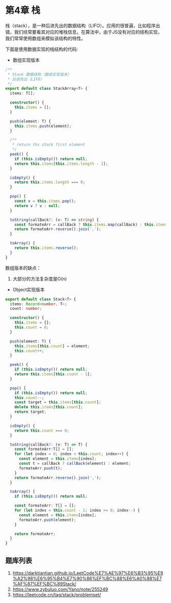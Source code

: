 # 第4章 栈

栈（stack），是一种后进先出的数据结构（LIFO）。应用的很普遍，比如程序出错，我们经常要看其对应的堆栈信息。在算法中，由于JS没有对应的结构实现，我们常常使用数组来模拟该结构的特性。

下面是使用数据实现的栈结构的代码:

- 数组实现版本

``` typescript
/**
 * Stack 数据结构（数组实现版本）
 * 后进先出（LIFO）
 */
export default class StackArray<T> {
  items: T[];

  constructor() {
    this.items = [];
  }

  push(element: T) {
    this.items.push(element);
  }

  /**
   * return ths stack first element
   */
  peek() {
    if (this.isEmpty()) return null;
    return this.items[this.items.length - 1];
  }

  isEmpty() {
    return this.items.length === 0;
  }

  pop() {
    const v = this.items.pop();
    return v ? v : null;
  }

  toString(callBack?: (v: T) => string) {
    const formateArr = callBack ? this.items.map(callBack) : this.items;
    return formateArr.reverse().join(',');
  }

  toArray() {
    return this.items.reverse();
  }
}
```

数组版本的缺点：

1. 大部分的方法复杂度是O(n)

- Object实现版本

``` typescript
export default class Stack<T> {
  items: Record<number, T>;
  count: number;

  constructor() {
    this.items = {};
    this.count = 0;
  }

  push(element: T) {
    this.items[this.count] = element;
    this.count++;
  }

  peek() {
    if (this.isEmpty()) return null;
    return this.items[this.count - 1];
  }

  pop() {
    if (this.isEmpty()) return null;
    this.count--;
    const target = this.items[this.count];
    delete this.items[this.count];
    return target;
  }

  isEmpty() {
    return this.count === 0;
  }

  toString(callBack?: (v: T) => T) {
    const formateArr:T[] = [];
    for (let index = 0; index < this.count; index++) {
      const element = this.items[index];
      const t = callBack ? callBack(element) : element;
      formateArr.push(t);
    }
    return formateArr.reverse().join(',');
  }

  toArray() {
    if (this.isEmpty()) return null;

    const formateArr: T[] = [];
    for (let index = this.count - 1; index >= 0; index--) {
      const element = this.items[index];
      formateArr.push(element);
    }

    return formateArr;
  }
}
```

## 题库列表
1. https://darktiantian.github.io/LeetCode%E7%AE%97%E6%B3%95%E9%A2%98%E6%95%B4%E7%90%86%EF%BC%88%E6%A0%88%E7%AF%87%EF%BC%89Stack/
2. https://www.zybuluo.com/Yano/note/255249
3. https://leetcode.cn/tag/stack/problemset/
